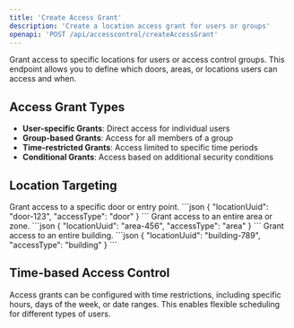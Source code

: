 ```yaml
---
title: 'Create Access Grant'
description: 'Create a location access grant for users or groups'
openapi: 'POST /api/accesscontrol/createAccessGrant'
---
```


Grant access to specific locations for users or access control groups. This endpoint allows you to define which doors, areas, or locations users can access and when.

## Access Grant Types

- **User-specific Grants**: Direct access for individual users
- **Group-based Grants**: Access for all members of a group
- **Time-restricted Grants**: Access limited to specific time periods
- **Conditional Grants**: Access based on additional security conditions

## Location Targeting

<Tabs>
<Tab title="Single Door">
Grant access to a specific door or entry point.
```json
{
  "locationUuid": "door-123",
  "accessType": "door"
}
```
</Tab>

<Tab title="Area Access">
Grant access to an entire area or zone.
```json
{
  "locationUuid": "area-456",
  "accessType": "area"
}
```
</Tab>

<Tab title="Building Access">
Grant access to an entire building.
```json
{
  "locationUuid": "building-789",
  "accessType": "building"
}
```
</Tab>
</Tabs>

## Time-based Access Control

<Info>
Access grants can be configured with time restrictions, including specific hours, days of the week, or date ranges. This enables flexible scheduling for different types of users.
</Info>